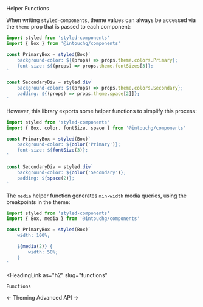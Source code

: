 <DocHeaderStack>
    <Heading as="h1">
        Helper Functions
    </Heading>
    <EditDocsLink href="/helpers.mdx" />
</DocHeaderStack>

When writing `styled-components`, theme values can always be accessed via the `theme` prop that is passed to each component:

```jsx noPreview
import styled from 'styled-components'
import { Box } from '@intouchg/components'

const PrimaryBox = styled(Box)`
    background-color: ${(props) => props.theme.colors.Primary};
    font-size: ${(props) => props.theme.fontSizes[3]};
`

const SecondaryDiv = styled.div`
    background-color: ${(props) => props.theme.colors.Secondary};
    padding: ${(props) => props.theme.space[2]]};
`
```

However, this library exports some helper functions to simplify this process:

```jsx noPreview
import styled from 'styled-components'
import { Box, color, fontSize, space } from '@intouchg/components'

const PrimaryBox = styled(Box)`
    background-color: ${color('Primary')};
    font-size: ${fontSize(3)};
`

const SecondaryDiv = styled.div`
    background-color: ${color('Secondary')};
    padding: ${space(2)};
`
```

The `media` helper function generates `min-width` media queries, using the breakpoints in the theme:

```jsx noPreview
import styled from 'styled-components'
import { Box, media } from '@intouchg/components'

const PrimaryBox = styled(Box)`
    width: 100%;

    ${media(2)} {
        width: 50%;
    }
`
```

<HeadingLink
    as="h2"
    slug="functions"
>
    Functions
</HeadingLink>
<HelperApiTable />

<DocFooterFlex>
    <DocFooterLink href="/docs/theming">
        &larr; Theming
    </DocFooterLink>
    <DocFooterLink href="/docs/advanced-api">
        Advanced API &rarr;
    </DocFooterLink>
</DocFooterFlex>
